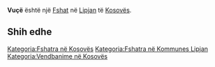 {{Fshat në Kosovës
 | Emri                = Vuçë
| sqi_N_name = Vuçë
| sqi_N_FULL_NAME_RO = Vuçë
| sqi_N_FULL_NAME_ND_RO = Vuce
| sqi_N_SORT_NAME_RG = VUCE
| sqi_N_FULL_NAME_RG = Vuçë
| sqi_N_FULL_NAME_ND_RG = Vuce
| srp_N_name = Vuča
| srp_N_FULL_NAME_RO = Vuča
| srp_N_FULL_NAME_ND_RO = Vuca
| srp_N_SORT_NAME_RG = VUCA
| srp_N_FULL_NAME_RG = Vuča
| srp_N_FULL_NAME_ND_RG = Vuca
| srp_NS_name = Вуча
| srp_NS_FULL_NAME_RO = Вуча
| srp_NS_FULL_NAME_ND_RO = Вуча
| srp_NS_SORT_NAME_RG = ВУЧА
| srp_NS_FULL_NAME_RG = Вуча
| srp_NS_FULL_NAME_ND_RG = Вуча

 | Emri (Rasa dhanore) = 
 | Figura              = 
 | Shteti              = Kosovo
 | Komuna              = Lipjan
 | Kodi postar         = 
 | Sipërfaqja          = 

 | Popullsia           = 

 | Regj. i popullsisë  = 
 | Dend. e popullsisë  = 
 | Faqja zyrtare       = 
 <!--- Koordinatat ----> 
 | Gjerësia            = 43.043333
 | Gjatësia            = 20.793889
 | Lartësia            = 
}}
'''Vuçë''' është një [[Fshat]] në [[Lipjan]] të [[Kosovës]].

<!-- == Gjeografia == -->
<!-- == Historia == -->
<!-- == Demografia == -->
== Shih edhe ==
{{Komuna Lipjan}}
{{Kosovo-Administrata-Cung}}

[[Kategoria:Fshatra në Kosovës]]
[[Kategoria:Fshatra në Kommunes Lipjan]]
[[Kategoria:Vendbanime në Kosovës]]